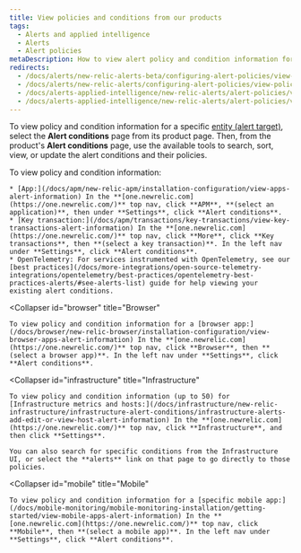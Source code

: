 ```yaml
---
title: View policies and conditions from our products
tags:
  - Alerts and applied intelligence
  - Alerts
  - Alert policies
metaDescription: How to view alert policy and condition information for the selected entity from its New Relic product instead of through alerts.
redirects:
  - /docs/alerts/new-relic-alerts-beta/configuring-alert-policies/view-policy-conditions-new-relic-products
  - /docs/alerts/new-relic-alerts/configuring-alert-policies/view-policy-conditions-new-relic-products
  - /docs/alerts-applied-intelligence/new-relic-alerts/alert-policies/view-policy-conditions-new-relic-products
  - /docs/alerts-applied-intelligence/new-relic-alerts/alert-policies/view-policy-conditions-our-products
---
```


To view policy and condition information for a specific [entity (alert target)](/docs/using-new-relic/welcome-new-relic/get-started/glossary#entity), select the **Alert conditions** page from its product page. Then, from the product's **Alert conditions** page, use the available tools to search, sort, view, or update the alert conditions and their policies.

<CollapserGroup>
  <Collapser
    id="apm"
    title="APM &#38; services"
  >
    To view policy and condition information:

    * [App:](/docs/apm/new-relic-apm/installation-configuration/view-apps-alert-information) In the **[one.newrelic.com](https://one.newrelic.com/)** top nav, click **APM**, **(select an application)**, then under **Settings**, click **Alert conditions**.
    * [Key transaction:](/docs/apm/transactions/key-transactions/view-key-transactions-alert-information) In the **[one.newrelic.com](https://one.newrelic.com/)** top nav, click **More**, click **Key transactions**, then **(select a key transaction)**. In the left nav under **Settings**, click **Alert conditions**.
    * OpenTelemetry: For services instrumented with OpenTelemetry, see our [best practices](/docs/more-integrations/open-source-telemetry-integrations/opentelemetry/best-practices/opentelemetry-best-practices-alerts/#see-alerts-list) guide for help viewing your existing alert conditions.
  </Collapser>

  <Collapser
    id="browser"
    title="Browser"
  >
    To view policy and condition information for a [browser app:](/docs/browser/new-relic-browser/installation-configuration/view-browser-apps-alert-information) In the **[one.newrelic.com](https://one.newrelic.com/)** top nav, click **Browser**, then **(select a browser app)**. In the left nav under **Settings**, click **Alert conditions**.
  </Collapser>

  <Collapser
    id="infrastructure"
    title="Infrastructure"
  >
    To view policy and condition information (up to 50) for [Infrastructure metrics and hosts:](/docs/infrastructure/new-relic-infrastructure/infrastructure-alert-conditions/infrastructure-alerts-add-edit-or-view-host-alert-information) In the **[one.newrelic.com](https://one.newrelic.com/)** top nav, click **Infrastructure**, and then click **Settings**.

    You can also search for specific conditions from the Infrastructure UI, or select the **alerts** link on that page to go directly to those policies.
  </Collapser>

  <Collapser
    id="mobile"
    title="Mobile"
  >
    To view policy and condition information for a [specific mobile app:](/docs/mobile-monitoring/mobile-monitoring-installation/getting-started/view-mobile-apps-alert-information) In the **[one.newrelic.com](https://one.newrelic.com/)** top nav, click **Mobile**, then **(select a mobile app)**. In the left nav under **Settings**, click **Alert conditions**.
  </Collapser>
</CollapserGroup>
